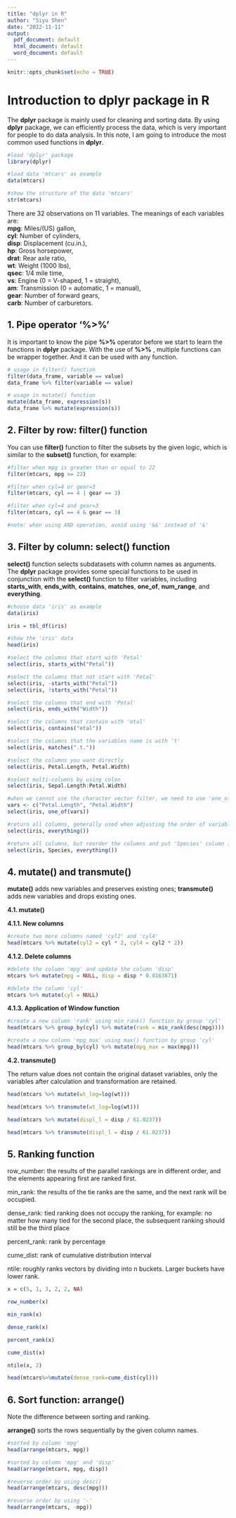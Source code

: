 ```yaml
---
title: "dplyr in R"
author: "Siyu Shen"
date: "2022-11-11"
output:
  pdf_document: default
  html_document: default
  word_document: default
---
```


```r
knitr::opts_chunk$set(echo = TRUE)
```

# Introduction to **dplyr** package in R

The **dplyr** package is mainly used for cleaning and sorting data. By using **dplyr** package, we can efficiently process the data, which is very important for people to do data analysis. In this note, I am going to introduce the most common used functions in **dplyr**.

```r
#load 'dplyr' package
library(dplyr)
```

```r
#load data 'mtcars' as example
data(mtcars)

#show the structure of the data 'mtcars'
str(mtcars)
```

There are 32 observations on 11 variables. The meanings of each variables are:  
**mpg**: Miles/(US) gallon,  
**cyl**: Number of cylinders,  
**disp**:	Displacement (cu.in.),  
**hp**:	Gross horsepower,  
**drat**:	Rear axle ratio,  
**wt**:	Weight (1000 lbs),  
**qsec**:	1/4 mile time,  
**vs**:	Engine (0 = V-shaped, 1 = straight),  
**am**:	Transmission (0 = automatic, 1 = manual),  
**gear**:	Number of forward gears,  
**carb**:	Number of carburetors.  

## 1. Pipe operator '%>%'

It is important to know the pipe **%>%** operator before we start to learn the functions in **dplyr** package. With the use of **%>%** , multiple functions can be wrapper together. And it can be used with any function.

```r
# usage in filter() function
filter(data_frame, variable == value)
data_frame %>% filter(variable == value)

# usage in mutate() function
mutate(data_frame, expression(s))
data_frame %>% mutate(expression(s))
```


## 2. Filter by row: filter() function

You can use **filter()** function to filter the subsets by the given logic, which is similar to the **subset()** function, for example:

```r
#filter when mpg is greater than or equal to 22
filter(mtcars, mpg >= 22)
```

```r
#filter when cyl=4 or gear=3
filter(mtcars, cyl == 4 | gear == 3)

#filter when cyl=4 and gear=3
filter(mtcars, cyl == 4 & gear == 3)

#note: when using AND operation, avoid using '&&' instead of '&'
```


## 3. Filter by column: select() function

**select()** function selects subdatasets with column names as arguments. The **dplyr** package provides some special functions to be used in conjunction with the **select()** function to filter variables, including **starts_with**, **ends_with**, **contains**, **matches**, **one_of**, **num_range**, and **everything**.

```r
#choose data 'iris' as example
data(iris)

iris = tbl_df(iris)

#show the 'iris' data
head(iris)
```

```r
#select the columns that start with 'Petal'
select(iris, starts_with("Petal"))
```

```r
#select the columns that not start with 'Petal'
select(iris, -starts_with("Petal"))
select(iris, !starts_with("Petal"))

#select the columns that end with 'Petal'
select(iris, ends_with("Width"))

#select the columns that contain with 'etal'
select(iris, contains("etal"))

#select the columns that the variables name is with 't'
select(iris, matches(".t."))

#select the columns you want directly
select(iris, Petal.Length, Petal.Width)

#select multi-columns by using colon
select(iris, Sepal.Length:Petal.Width)
```

```r
#when we cannot use the character vector filter, we need to use 'one_of()' function
vars <- c("Petal.Length", "Petal.Width")
select(iris, one_of(vars))
```

```r
#return all columns, generally used when adjusting the order of variables in a dataset
select(iris, everything())

#return all columns, but reorder the columns and put 'Species' column in the front
select(iris, Species, everything())
```

## 4. mutate() and transmute()

**mutate()** adds new variables and preserves existing ones; **transmute()** adds new variables and drops existing ones.  

**4.1. mutate()**  

**4.1.1. New columns**  

```r
#create two more columns named 'cyl2' and 'cyl4'
head(mtcars %>% mutate(cyl2 = cyl * 2, cyl4 = cyl2 * 2))
```

**4.1.2. Delete columns**  

```r
#delete the column 'mpg' and update the column 'disp'
mtcars %>% mutate(mpg = NULL, disp = disp * 0.0163871)

#delete the column 'cyl'
mtcars %>% mutate(cyl = NULL)
```

**4.1.3. Application of Window function**  

```r
#create a new column 'rank' using min_rank() function by group 'cyl'
head(mtcars %>% group_by(cyl) %>% mutate(rank = min_rank(desc(mpg))))

#create a new column 'mpg_max' using max() function by group 'cyl'
head(mtcars %>% group_by(cyl) %>% mutate(mpg_max = max(mpg)))

```
  

**4.2. transmute()**  

The return value does not contain the original dataset variables, only the variables after calculation and transformation are retained.  

```r
head(mtcars %>% mutate(wt_log=log(wt)))

head(mtcars %>% transmute(wt_log=log(wt)))

head(mtcars %>% mutate(displ_l = disp / 61.0237))

head(mtcars %>% transmute(displ_l = disp / 61.0237))
```

## 5. Ranking function

row_number: the results of the parallel rankings are in different order, and the elements appearing first are ranked first.  

min_rank: the results of the tie ranks are the same, and the next rank will be occupied.  

dense_rank: tied ranking does not occupy the ranking, for example: no matter how many tied for the second place, the subsequent ranking should still be the third place  

percent_rank: rank by percentage  

cume_dist: rank of cumulative distribution interval  

ntile: roughly ranks vectors by dividing into n buckets. Larger buckets have lower rank.

```r
x = c(5, 1, 3, 2, 2, NA)

row_number(x)

min_rank(x)

dense_rank(x)

percent_rank(x)

cume_dist(x)

ntile(x, 2)

head(mtcars%>%mutate(dense_rank=cume_dist(cyl)))
```

## 6. Sort function: arrange()  

Note the difference between sorting and ranking.  

**arrange()** sorts the rows sequentially by the given column names.  

```r
#sorted by column 'mpg'
head(arrange(mtcars, mpg))

#sorted by column 'mpg' and 'disp'
head(arrange(mtcars, mpg, disp))

#reverse order by using desc()
head(arrange(mtcars, desc(mpg)))

#reverse order by using '-'
head(arrange(mtcars, -mpg))
```

